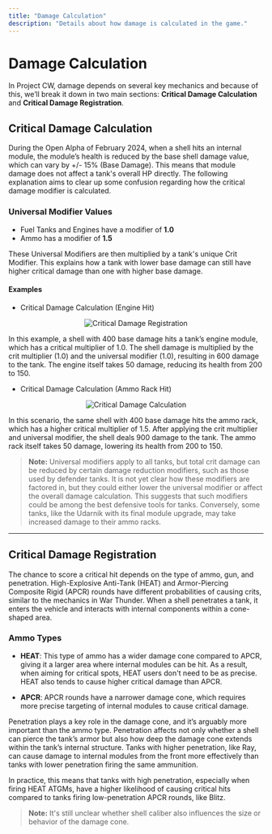```yaml
---
title: "Damage Calculation"
description: "Details about how damage is calculated in the game."
---
```


# Damage Calculation

In Project CW, damage depends on several key mechanics and because of this, we’ll break it down in two main sections: **Critical Damage Calculation** and **Critical Damage Registration**.

## Critical Damage Calculation

During the Open Alpha of February 2024, when a shell hits an internal module, the module’s health is reduced by the base shell damage value, which can vary by +/- 15% (Base Damage). This means that module damage does not affect a tank's overall HP directly. The following explanation aims to clear up some confusion regarding how the critical damage modifier is calculated.

### Universal Modifier Values
- Fuel Tanks and Engines have a modifier of **1.0**
- Ammo has a modifier of **1.5**

These Universal Modifiers are then multiplied by a tank's unique Crit Modifier. This explains how a tank with lower base damage can still have higher critical damage than one with higher base damage.

#### Examples
- Critical Damage Calculation (Engine Hit)

<div align="center">

![Critical Damage Registration](https://raw.githubusercontent.com/ThatSINEWAVE/pcw-bug-hunters/refs/heads/main/images/gameplay-mechanics/Critical%20Damage%20Registration.png)

</div>

In this example, a shell with 400 base damage hits a tank’s engine module, which has a critical multiplier of 1.0. The shell damage is multiplied by the crit multiplier (1.0) and the universal modifier (1.0), resulting in 600 damage to the tank. The engine itself takes 50 damage, reducing its health from 200 to 150.

- Critical Damage Calculation (Ammo Rack Hit)

<div align="center">

![Critical Damage Calculation](https://raw.githubusercontent.com/ThatSINEWAVE/pcw-bug-hunters/refs/heads/main/images/gameplay-mechanics/Critical%20Damage%20Calculation.png)

</div>

In this scenario, the same shell with 400 base damage hits the ammo rack, which has a higher critical multiplier of 1.5. After applying the crit multiplier and universal modifier, the shell deals 900 damage to the tank. The ammo rack itself takes 50 damage, lowering its health from 200 to 150.

> **Note:**
> Universal modifiers apply to all tanks, but total crit damage can be reduced by certain damage reduction modifiers, such as those used by defender tanks. It is not yet clear how these modifiers are factored in, but they could either lower the universal modifier or affect the overall damage calculation. This suggests that such modifiers could be among the best defensive tools for tanks. Conversely, some tanks, like the Udarnik with its final module upgrade, may take increased damage to their ammo racks.

---

## Critical Damage Registration

The chance to score a critical hit depends on the type of ammo, gun, and penetration. High-Explosive Anti-Tank (HEAT) and Armor-Piercing Composite Rigid (APCR) rounds have different probabilities of causing crits, similar to the mechanics in War Thunder. When a shell penetrates a tank, it enters the vehicle and interacts with internal components within a cone-shaped area.

### Ammo Types
- **HEAT**: This type of ammo has a wider damage cone compared to APCR, giving it a larger area where internal modules can be hit. As a result, when aiming for critical spots, HEAT users don't need to be as precise. HEAT also tends to cause higher critical damage than APCR.

- **APCR**: APCR rounds have a narrower damage cone, which requires more precise targeting of internal modules to cause critical damage.

Penetration plays a key role in the damage cone, and it’s arguably more important than the ammo type. Penetration affects not only whether a shell can pierce the tank’s armor but also how deep the damage cone extends within the tank’s internal structure. Tanks with higher penetration, like Ray, can cause damage to internal modules from the front more effectively than tanks with lower penetration firing the same ammunition.

In practice, this means that tanks with high penetration, especially when firing HEAT ATGMs, have a higher likelihood of causing critical hits compared to tanks firing low-penetration APCR rounds, like Blitz.

> **Note:**
> It's still unclear whether shell caliber also influences the size or behavior of the damage cone.